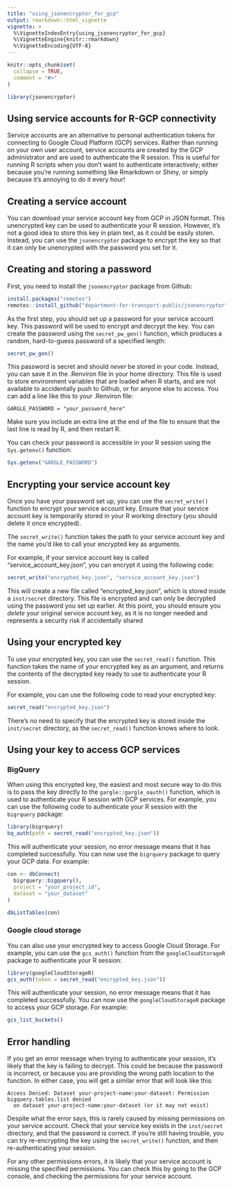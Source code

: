 ```yaml
---
title: "using_jsonencryptor_for_gcp"
output: rmarkdown::html_vignette
vignette: >
  %\VignetteIndexEntry{using_jsonencryptor_for_gcp}
  %\VignetteEngine{knitr::rmarkdown}
  %\VignetteEncoding{UTF-8}
---
```


```r
knitr::opts_chunk$set(
  collapse = TRUE,
  comment = "#>"
)
```

```r
library(jsonencryptor)
```

## Using service accounts for R-GCP connectivity

Service accounts are an alternative to personal authentication tokens for connecting to Google Cloud Platform (GCP) services. Rather than running on your own user account, service accounts are created by the GCP administrator and are used to authenticate the R session. This is useful for running R scripts when you don't want to authenticate interactively; either because you're running something like Rmarkdown or Shiny, or simply because it's annoying to do it every hour!

## Creating a service account

You can download your service account key from GCP in JSON format. This unencrypted key can be used to authenticate your R session. However, it's not a good idea to store this key in plain text, as it could be easily stolen. Instead, you can use the `jsonencryptor` package to encrypt the key so that it can only be unencrypted with the password you set for it.

## Creating and storing a password

First, you need to install the `jsonencryptor` package from Github:

```r
install.packages("remotes")
remotes::install_github("department-for-transport-public/jsonencryptor")   
```

As the first step, you should set up a password for your service account key. This password will be used to encrypt and decrypt the key. You can create the password using the `secret_pw_gen()` function, which produces a random, hard-to-guess password of a specified length:

```r
secret_pw_gen()
```

This password is secret and should _never_ be stored in your code. Instead, you can save it in the .Renviron file in your home directory. This file is used to store environment variables that are loaded when R starts, and are not available to accidentally push to Github, or for anyone else to access. You can add a line like this to your .Renviron file:

```
GARGLE_PASSWORD = "your_password_here"
```

Make sure you include an extra line at the end of the file to ensure that the last line is read by R, and then restart R. 

You can check your password is accessible in your R session using the `Sys.getenv()` function:

```r
Sys.getenv("GARGLE_PASSWORD")
```

## Encrypting your service account key

Once you have your password set up, you can use the `secret_write()` function to encrypt your service account key. Ensure that your service account key is temporarily stored in your R working directory (you should delete it once encrypted). 

The `secret_write()` function takes the path to your service account key and the name you'd like to call your encrypted key as arguments. 

For example, if your service account key is called "service_account_key.json", you can encrypt it using the following code:

```r
secret_write("encrypted_key.json", "service_account_key.json")
```

This will create a new file called "encrypted_key.json", which is stored inside a `inst/secret` directory. This file is encrypted and can only be decrypted using the password you set up earlier. At this point, you should ensure you _delete_ your original service account key, as it is no longer needed and represents a security risk if accidentally shared

## Using your encrypted key

To use your encrypted key, you can use the `secret_read()` function. This function takes the name of your encrypted key as an argument, and returns the contents of the decrypted key ready to use to authenticate your R session.

For example, you can use the following code to read your encrypted key:

```r
secret_read("encrypted_key.json")
```

There's no need to specify that the encrypted key is stored inside the `inst/secret` directory, as the `secret_read()` function knows where to look.

## Using your key to access GCP services

### BigQuery

When using this encrypted key, the easiest and most secure way to do this is to pass the key directly to the `gargle::gargle_oauth()` function, which is used to authenticate your R session with GCP services. For example, you can use the following code to authenticate your R session with the `bigrquery` package:

```r
library(bigrquery)
bq_auth(path = secret_read("encrypted_key.json"))
```

This will authenticate your session, no error message means that it has completed successfully. You can now use the `bigrquery` package to query your GCP data. For example:

```r
con <- dbConnect(
  bigrquery::bigquery(),
  project = "your_project_id",
  dataset = "your_dataset"
)

dbListTables(con)
```

### Google cloud storage

You can also use your encrypted key to access Google Cloud Storage. For example, you can use the `gcs_auth()` function from the `googleCloudStorageR` package to authenticate your R session:

```r
library(googleCloudStorageR)
gcs_auth(token = secret_read("encrypted_key.json"))
```

This will authenticate your session, no error message means that it has completed successfully. You can now use the `googleCloudStorageR` package to access your GCP storage. For example:

```r
gcs_list_buckets()
```

## Error handling

If you get an error message when trying to authenticate your session, it's likely that the key is failing to decrypt. This could be because the password is incorrect, or because you are providing the wrong path location to the function. In either case, you will get a similar error that will look like this:

```
Access Denied: Dataset your-project-name:your-dataset: Permission bigquery.tables.list denied
  on dataset your-project-name:your-dataset (or it may not exist)
```

Despite what the error says, this is rarely caused by missing permissions on your service account. Check that your service key exists in the `inst/secret` directory, and that the password is correct. If you're still having trouble, you can try re-encrypting the key using the `secret_write()` function, and then re-authenticating your session.

For any other permissions errors, it is likely that your service account is missing the specified permissions. You can check this by going to the GCP console, and checking the permissions for your service account. 

